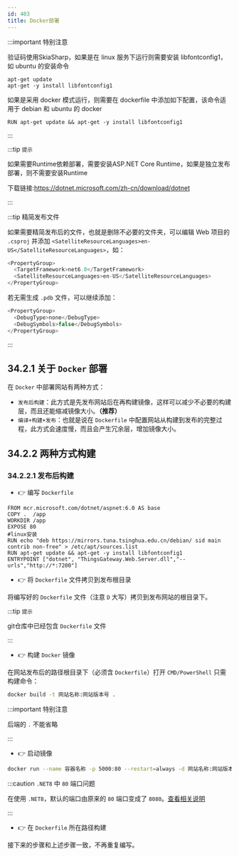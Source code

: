 ```yaml
---
id: 403
title: Docker部署
---
```



:::important 特别注意

验证码使用SkiaSharp，如果是在 linux 服务下运行则需要安装 libfontconfig1，如 ubuntu 的安装命令
```
apt-get update
apt-get -y install libfontconfig1
```
如果是采用 docker 模式运行，则需要在 dockerfile 中添加如下配置，该命令适用于 debian 和 ubuntu 的 docker
```
RUN apt-get update && apt-get -y install libfontconfig1
```
:::

:::tip `提示`

 如果需要Runtime依赖部署，需要安装ASP.NET Core Runtime，如果是独立发布部署，则不需要安装Runtime

 下载链接:https://dotnet.microsoft.com/zh-cn/download/dotnet

:::


:::tip 精简发布文件

如果需要精简发布后的文件，也就是删除不必要的文件夹，可以编辑 Web 项目的 `.csproj` 并添加 `<SatelliteResourceLanguages>en-US</SatelliteResourceLanguages>`，如：

```cs showLineNumbers  {3}
<PropertyGroup>
  <TargetFramework>net6.0</TargetFramework>
  <SatelliteResourceLanguages>en-US</SatelliteResourceLanguages>
</PropertyGroup>
```

若无需生成 `.pdb` 文件，可以继续添加：

```cs showLineNumbers {2-3}
<PropertyGroup>
  <DebugType>none</DebugType>
  <DebugSymbols>false</DebugSymbols>
</PropertyGroup>
```

:::


## 34.2.1 关于 `Docker` 部署

在 `Docker` 中部署网站有两种方式：

- `发布后构建`：此方式是先发布网站后在再构建镜像，这样可以减少不必要的构建层，而且还能缩减镜像大小。**（推荐）**
- `编译+构建+发布`：也就是说在 `Dockerfile` 中配置网站从构建到发布的完整过程，此方式会速度慢，而且会产生冗余层，增加镜像大小。

## 34.2.2 两种方式构建

### 34.2.2.1 发布后构建


- 👉 编写 `Dockerfile`

```
FROM mcr.microsoft.com/dotnet/aspnet:6.0 AS base
COPY .  /app
WORKDIR /app
EXPOSE 80
#linux安装
RUN echo "deb https://mirrors.tuna.tsinghua.edu.cn/debian/ sid main contrib non-free" > /etc/apt/sources.list
RUN apt-get update && apt-get -y install libfontconfig1
ENTRYPOINT ["dotnet", "ThingsGateway.Web.Server.dll","--urls","http://*:7200"]

```



- 👉 将 `Dockerfile` 文件拷贝到发布根目录

将编写好的 `Dockerfile` 文件（注意 `D` 大写）拷贝到发布网站的根目录下。

:::tip `提示`

git仓库中已经包含 `Dockerfile` 文件

:::

- 👉 构建 `Docker` 镜像

在网站发布后的路径根目录下（必须含 `Dockerfile`）打开 `CMD/PowerShell` 只需构建命令：

```bash showLineNumbers
docker build -t 网站名称:网站版本号 .
```

:::important 特别注意

后端的 `.` 不能省略

:::

- 👉 启动镜像

```bash showLineNumbers
docker run --name 容器名称 -p 5000:80 --restart=always -d 网站名称:网站版本号
```

:::caution `.NET8` 中 `80` 端口问题

在使用 `.NET8`，默认的端口由原来的 `80` 端口变成了 `8080`。[查看相关说明](https://learn.microsoft.com/zh-cn/dotnet/core/compatibility/containers/8.0/aspnet-port)

:::


- 👉 在 `Dockerfile` 所在路径构建

接下来的步骤和上述步骤一致，不再重复编写。